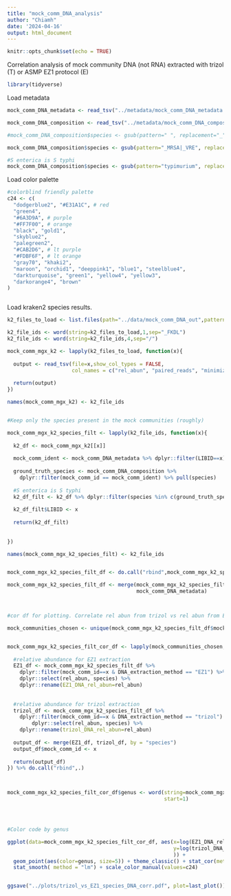 ---
title: "mock_comm_DNA_analysis"
author: "Chiamh"
date: '2024-04-16'
output: html_document
---

```{r setup, include=FALSE}
knitr::opts_chunk$set(echo = TRUE)
```

Correlation analysis of mock community DNA (not RNA) extracted with trizol (T) or ASMP EZ1 protocol (E)

```{r}
library(tidyverse)
```

Load metadata

```{r}

mock_comm_DNA_metadata <- read_tsv("../metadata/mock_comm_DNA_metadata.txt", show_col_types = FALSE)

mock_comm_DNA_composition <- read_tsv("../metadata/mock_comm_DNA_composition.txt", show_col_types = FALSE)

#mock_comm_DNA_composition$species <- gsub(pattern=" ", replacement="_",x=mock_comm_DNA_composition$species)

mock_comm_DNA_composition$species <- gsub(pattern="_MRSA|_VRE", replacement="",x=mock_comm_DNA_composition$species)

#S enterica is S typhi
mock_comm_DNA_composition$species <- gsub(pattern="typimurium", replacement="enterica",x=mock_comm_DNA_composition$species)

```


Load color palette
```{r}

#colorblind friendly palette
c24 <- c(
  "dodgerblue2", "#E31A1C", # red
  "green4",
  "#6A3D9A", # purple
  "#FF7F00", # orange
  "black", "gold1",
  "skyblue2",
  "palegreen2",
  "#CAB2D6", # lt purple
  "#FDBF6F", # lt orange
  "gray70", "khaki2",
  "maroon", "orchid1", "deeppink1", "blue1", "steelblue4",
  "darkturquoise", "green1", "yellow4", "yellow3",
  "darkorange4", "brown"
)



```


Load kraken2 species results.

```{r}

k2_files_to_load <- list.files(path="../data/mock_comm_DNA_out",pattern="_k2.s.tsv",full.names=T)

k2_file_ids <- word(string=k2_files_to_load,1,sep="_FKDL")
k2_file_ids <- word(string=k2_file_ids,4,sep="/")

mock_comm_mgx_k2 <- lapply(k2_files_to_load, function(x){
  
  output <- read_tsv(file=x,show_col_types = FALSE, 
                     col_names = c("rel_abun", "paired_reads", "minimizers","distinct_minimizers","species"))
  
  return(output)
})

names(mock_comm_mgx_k2) <- k2_file_ids


#Keep only the species present in the mock communities (roughly)

mock_comm_mgx_k2_species_filt <- lapply(k2_file_ids, function(x){
  
  k2_df <- mock_comm_mgx_k2[[x]]
  
  mock_comm_ident <- mock_comm_DNA_metadata %>% dplyr::filter(LIBID==x) %>% pull(mock_comm_id)
  
  ground_truth_species <- mock_comm_DNA_composition %>% 
    dplyr::filter(mock_comm_id == mock_comm_ident) %>% pull(species)
  
  #S enterica is S typhi
  k2_df_filt <- k2_df %>% dplyr::filter(species %in% c(ground_truth_species))
  
  k2_df_filt$LIBID <- x
  
  return(k2_df_filt)
  
  
})

names(mock_comm_mgx_k2_species_filt) <- k2_file_ids


mock_comm_mgx_k2_species_filt_df <- do.call("rbind",mock_comm_mgx_k2_species_filt)

mock_comm_mgx_k2_species_filt_df <- merge(mock_comm_mgx_k2_species_filt_df, 
                                          mock_comm_DNA_metadata)



#cor df for plotting. Correlate rel abun from trizol vs rel abun from EZ1

mock_communities_chosen <- unique(mock_comm_mgx_k2_species_filt_df$mock_comm_id)


mock_comm_mgx_k2_species_filt_cor_df <- lapply(mock_communities_chosen, function(x){
  
  #relative abundance for EZ1 extraction
  EZ1_df <- mock_comm_mgx_k2_species_filt_df %>% 
    dplyr::filter(mock_comm_id==x & DNA_extraction_method == "EZ1") %>% 
    dplyr::select(rel_abun, species) %>% 
    dplyr::rename(EZ1_DNA_rel_abun=rel_abun)
  
  
  #relative abundance for trizol extraction
  trizol_df <- mock_comm_mgx_k2_species_filt_df %>% 
    dplyr::filter(mock_comm_id==x & DNA_extraction_method == "trizol") %>%
        dplyr::select(rel_abun, species) %>% 
    dplyr::rename(trizol_DNA_rel_abun=rel_abun)
  
  output_df <- merge(EZ1_df, trizol_df, by = "species")
  output_df$mock_comm_id <- x
  
  return(output_df)
}) %>% do.call("rbind",.)



mock_comm_mgx_k2_species_filt_cor_df$genus <- word(string=mock_comm_mgx_k2_species_filt_cor_df$species,
                                                   start=1)




#Color code by genus

ggplot(data=mock_comm_mgx_k2_species_filt_cor_df, aes(x=log(EZ1_DNA_rel_abun+0.01),
                                                      y=log(trizol_DNA_rel_abun+0.01),
                                                      )) + 
  geom_point(aes(color=genus, size=5)) + theme_classic() + stat_cor(method = "pearson") + 
  stat_smooth( method = "lm") + scale_color_manual(values=c24)


ggsave("../plots/trizol_vs_EZ1_species_DNA_corr.pdf", plot=last_plot())



```



